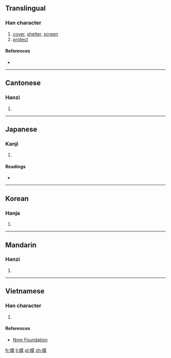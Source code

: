 ==Translingual==

===Han character===
{{Han char|rn=50|rad=巾|as=14|sn=17|four=4423<sub>2</sub>|canj=中月廿月人 (LBTBO)|ids=⿰[[巾]][[蒙]]}}

# [[cover]], [[shelter]], [[screen]]
# [[protect]]

====References====
* {{Han ref|kx=0337.200|dkj=09122|dj=0644.250|hdz=10755.130|uh=5E6A|ud=24170|bh=ECDC|bd=60636}}

----

==Cantonese==

===Hanzi===
{{yue-hanzi|jyut=|y=mung4}}

# {{defn|lang=yue|sort=巾14}}

----

==Japanese==

===Kanji===
{{ja-kanji|grade=|rs=巾14}}

# {{defn|lang=ja|sort=巾14}}

====Readings====
* {{ja-readings|on=[[ぼう]] (bō), [[む]] (mu), [[もう]] (mō)|kun=[[ふくさ]] (fukusa)}}

----

==Korean==

===Hanja===
{{ko-hanja|hangeul=몽|rv=mong|mr=mong}}

# {{defn|lang=ko|sort=巾14}}

----

==Mandarin==

===Hanzi===
{{cmn-hanzi|pin=[[méng]] ([[meng2]])|wg=meng<sup>2</sup>}}

# {{defn|lang=cmn|sort=巾14}}

----

==Vietnamese==

===Han character===
{{vi-readings|rs=巾14| hanviet = [[mùng]], [[màn]], [[móng]]}}

# {{defn|lang=vi|sort=巾14}}

====References====
*[http://nomfoundation.org/common/nom_details.php?codepoint=5e6a Nom Foundation]

[[fr:幪]]
[[li:幪]]
[[pl:幪]]
[[zh:幪]]